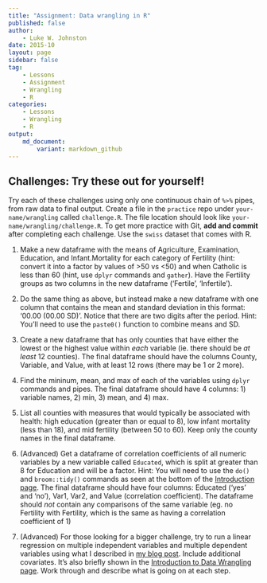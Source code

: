 ```yaml
---
title: "Assignment: Data wrangling in R"
published: false
author:
    - Luke W. Johnston
date: 2015-10
layout: page
sidebar: false
tag:
    - Lessons
    - Assignment
    - Wrangling
    - R
categories:
    - Lessons
    - Wrangling
    - R
output: 
    md_document:
        variant: markdown_github
---
```


## Challenges: Try these out for yourself! ##

Try each of these challenges using only one continuous chain of `%>%` pipes,
from raw data to final output. Create a file in the `practice` repo under
`your-name/wrangling` called `challenge.R`. The file location should look like
`your-name/wrangling/challenge.R`. To get more practice with Git, **add and
commit** after completing each challenge. Use the `swiss` dataset that comes with R.

1. Make a new dataframe with the means of Agriculture, Examination, Education,
and Infant.Mortality for each category of Fertility (hint: convert it into a
factor by values of >50 vs <50) and when Catholic is less than 60 (hint, use
`dplyr` commands and `gather`).  Have the Fertility groups as two columns in the
new dataframe ('Fertile', 'Infertile').

2. Do the same thing as above, but instead make a new dataframe with one column 
that contains the mean and standard deviation in this format: '00.00 (00.00 
SD)'. Notice that there are two digits after the period. Hint: You'll need to
use the `paste0()` function to combine means and SD.

3. Create a new dataframe that has only counties that have either the lowest or
the highest value within *each* variable (ie. there should be *at least* 12
counties). The final dataframe should have the columns County, Variable, and
Value, with at least 12 rows (there may be 1 or 2 more).

4. Find the mininum, mean, and max of each of the variables using `dplyr`
commands and pipes. The final dataframe should have 4 columns: 1) variable
names, 2) min, 3) mean, and 4) max.

5. List all counties with measures that would typically be associated with 
health: high education (greater than or equal to 8), low infant mortality (less
than 18), and mid fertility (between 50 to 60). Keep only the county names in
the final dataframe.

6. (Advanced) Get a dataframe of correlation coefficients of all numeric
variables by a new variable called `Educated`, which is split at greater than 8
for Education and will be a factor. Hint: You will need to use the `do()` and
`broom::tidy()` commands as seen at the bottom of the [Introduction page](../intro/). The final dataframe should have four columns: Educated ('yes'
and 'no'), Var1, Var2, and Value (correlation coefficient). The dataframe should
*not* contain any comparisons of the same variable (eg. no Fertility with
Fertility, which is the same as having a correlation coefficient of 1)

7. (Advanced) For those looking for a bigger challenge, try to run a linear
regression on multiple independent variables and multiple dependent variables
using what I described in [my blog post](http://www.lukewjohnston.com/blog/loops-forests-multiple-linear-regressions/).
Include additional covariates. It's also briefly shown in the [Introduction to Data Wrangling page](../intro/). Work through and describe what is going on at
each step.
